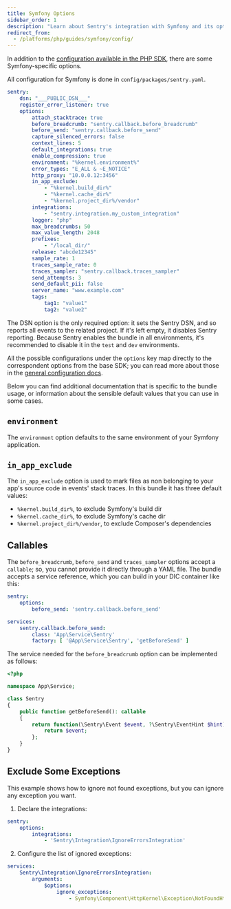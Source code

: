 ```yaml
---
title: Symfony Options
sidebar_order: 1
description: "Learn about Sentry's integration with Symfony and its options."
redirect_from:
  - /platforms/php/guides/symfony/config/
---
```


In addition to the [configuration available in the PHP SDK](../options/), there are some Symfony-specific options.

All configuration for Symfony is done in `config/packages/sentry.yaml`.

```yaml {filename:config/packages/sentry.yaml}
sentry:
    dsn: "___PUBLIC_DSN___"
    register_error_listener: true
    options:
        attach_stacktrace: true
        before_breadcrumb: "sentry.callback.before_breadcrumb"
        before_send: "sentry.callback.before_send"
        capture_silenced_errors: false
        context_lines: 5
        default_integrations: true
        enable_compression: true
        environment: "%kernel.environment%"
        error_types: "E_ALL & ~E_NOTICE"
        http_proxy: "10.0.0.12:3456"
        in_app_exclude:
            - "%kernel.build_dir%"
            - "%kernel.cache_dir%"
            - "%kernel.project_dir%/vendor"
        integrations:
            - "sentry.integration.my_custom_integration"
        logger: "php"
        max_breadcrumbs: 50
        max_value_length: 2048
        prefixes:
            - "/local_dir/"
        release: "abcde12345"
        sample_rate: 1
        traces_sample_rate: 0
        traces_sampler: "sentry.callback.traces_sampler"
        send_attempts: 3
        send_default_pii: false
        server_name: "www.example.com"
        tags:
            tag1: "value1"
            tag2: "value2"
```

The DSN option is the only required option: it sets the Sentry DSN, and so reports all events to the related project. If it's
left empty, it disables Sentry reporting. Because Sentry enables the bundle in all environments, it's recommended to
disable it in the `test` and `dev` environments.

All the possible configurations under the `options` key map directly to the correspondent options from the base SDK;
you can read more about those in the [general configuration docs](../options/).

Below you can find additional documentation that is specific to the bundle usage, or information about the sensible default
values that you can use in some cases.

## `environment`

The `environment` option defaults to the same environment of your Symfony application.

## `in_app_exclude`

The `in_app_exclude` option is used to mark files as non belonging to your app's source code in events' stack traces.
In this bundle it has three default values:

- `%kernel.build_dir%`, to exclude Symfony's build dir
- `%kernel.cache_dir%`, to exclude Symfony's cache dir
- `%kernel.project_dir%/vendor`, to exclude Composer's dependencies

## Callables

The `before_breadcrumb`, `before_send` and `traces_sampler` options accept a `callable`; so, you cannot provide it directly through
a YAML file. The bundle accepts a service reference, which you can build in your DIC container like this:

```yaml {filename:config/packages/sentry.yaml}
sentry:
    options:
        before_send: 'sentry.callback.before_send'

services:
    sentry.callback.before_send:
        class: 'App\Service\Sentry'
        factory: [ '@App\Service\Sentry', 'getBeforeSend' ]
```

The service needed for the `before_breadcrumb` option can be implemented as follows:

```php {filename:src/Service/Sentry.php}
<?php

namespace App\Service;

class Sentry
{
    public function getBeforeSend(): callable
    {
        return function(\Sentry\Event $event, ?\Sentry\EventHint $hint): ?\Sentry\Event {
            return $event;
        };
    }
}
```

## Exclude Some Exceptions

This example shows how to ignore not found exceptions, but you can ignore any exception you want.

1. Declare the integrations:

```yaml {filename:config/packages/sentry.yaml}
sentry:
    options:
        integrations:
            - 'Sentry\Integration\IgnoreErrorsIntegration'
```

2. Configure the list of ignored exceptions:

```yaml {filename:config/services.yaml}
services:
    Sentry\Integration\IgnoreErrorsIntegration:
        arguments:
            $options:
                ignore_exceptions:
                    - Symfony\Component\HttpKernel\Exception\NotFoundHttpException
```
